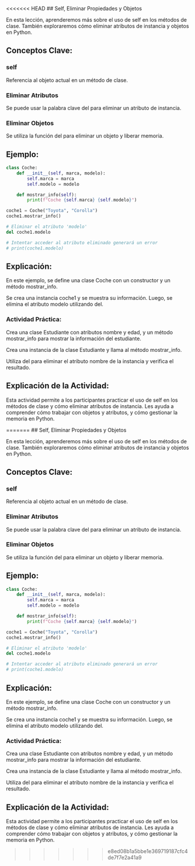 <<<<<<< HEAD
## Self, Eliminar Propiedades y Objetos

En esta lección, aprenderemos más sobre el uso de self en los métodos de clase. También exploraremos cómo eliminar atributos de instancia y objetos en Python.

## Conceptos Clave:

### self

Referencia al objeto actual en un método de clase.

### Eliminar Atributos

Se puede usar la palabra clave del para eliminar un atributo de instancia.

### Eliminar Objetos

Se utiliza la función del para eliminar un objeto y liberar memoria.

## Ejemplo:

``` python
class Coche:
    def __init__(self, marca, modelo):
        self.marca = marca
        self.modelo = modelo

    def mostrar_info(self):
        print(f"Coche {self.marca} {self.modelo}")

coche1 = Coche("Toyota", "Corolla")
coche1.mostrar_info()

# Eliminar el atributo 'modelo'
del coche1.modelo

# Intentar acceder al atributo eliminado generará un error
# print(coche1.modelo)
```
## Explicación:

En este ejemplo, se define una clase Coche con un constructor y un método mostrar_info.

Se crea una instancia coche1 y se muestra su información.
Luego, se elimina el atributo modelo utilizando del.

::: {.callout-important}

### Actividad Práctica:
Crea una clase Estudiante con atributos nombre y edad, y un método mostrar_info para mostrar la información del estudiante.

Crea una instancia de la clase Estudiante y llama al método mostrar_info.

Utiliza del para eliminar el atributo nombre de la instancia y verifica el resultado.
:::

## Explicación de la Actividad:
Esta actividad permite a los participantes practicar el uso de self en los métodos de clase y cómo eliminar atributos de instancia. Les ayuda a comprender cómo trabajar con objetos y atributos, y cómo gestionar la memoria en Python.

=======
## Self, Eliminar Propiedades y Objetos

En esta lección, aprenderemos más sobre el uso de self en los métodos de clase. También exploraremos cómo eliminar atributos de instancia y objetos en Python.

## Conceptos Clave:

### self

Referencia al objeto actual en un método de clase.

### Eliminar Atributos

Se puede usar la palabra clave del para eliminar un atributo de instancia.

### Eliminar Objetos

Se utiliza la función del para eliminar un objeto y liberar memoria.

## Ejemplo:

``` python
class Coche:
    def __init__(self, marca, modelo):
        self.marca = marca
        self.modelo = modelo

    def mostrar_info(self):
        print(f"Coche {self.marca} {self.modelo}")

coche1 = Coche("Toyota", "Corolla")
coche1.mostrar_info()

# Eliminar el atributo 'modelo'
del coche1.modelo

# Intentar acceder al atributo eliminado generará un error
# print(coche1.modelo)
```
## Explicación:

En este ejemplo, se define una clase Coche con un constructor y un método mostrar_info.

Se crea una instancia coche1 y se muestra su información.
Luego, se elimina el atributo modelo utilizando del.

::: {.callout-important}

### Actividad Práctica:
Crea una clase Estudiante con atributos nombre y edad, y un método mostrar_info para mostrar la información del estudiante.

Crea una instancia de la clase Estudiante y llama al método mostrar_info.

Utiliza del para eliminar el atributo nombre de la instancia y verifica el resultado.
:::

## Explicación de la Actividad:
Esta actividad permite a los participantes practicar el uso de self en los métodos de clase y cómo eliminar atributos de instancia. Les ayuda a comprender cómo trabajar con objetos y atributos, y cómo gestionar la memoria en Python.

>>>>>>> e8ed08b1a5bbe1e369719187cfc4de7f7e2a41a9
